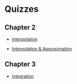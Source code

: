 # Quizzes

## Chapter 2

- [Interpolation](quizzes/build/interpolation.pdf)

- [Interpolation & Approximation](quizzes/build/interpolation_graded.pdf)


## Chapter 3

- [Integration](quizzes/build/integration.pdf)

